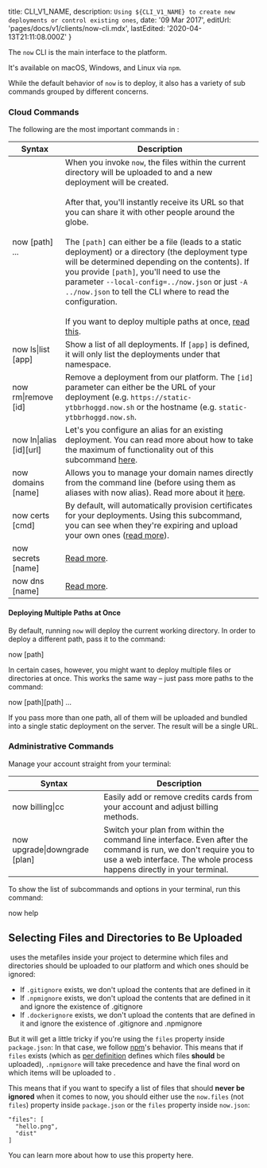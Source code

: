 
  title: CLI_V1_NAME,
  description: `Using ${CLI_V1_NAME} to create new deployments or control existing ones`,
  date: '09 Mar 2017',
  editUrl: 'pages/docs/v1/clients/now-cli.mdx',
  lastEdited: '2020-04-13T21:11:08.000Z'
}

The `now` CLI is the main interface to the <ProductShortV1Name /> platform.

It's available on macOS, Windows, and Linux via `npm`.

While the default behavior of `now` is to deploy, it also has a variety of sub
commands grouped by different concerns.

### Cloud Commands

The following are the most important commands in <CliV1Name />:

| Syntax                                                  | Description                                                                                                                                                                                                                                                                                                                                                                                                                                                                                                                                                                                                                                                                                                   |
| ------------------------------------------------------- | ------------------------------------------------------------------------------------------------------------------------------------------------------------------------------------------------------------------------------------------------------------------------------------------------------------------------------------------------------------------------------------------------------------------------------------------------------------------------------------------------------------------------------------------------------------------------------------------------------------------------------------------------------------------------------------------------------------- |
| <InlineCode noWrap>now [path] ...</InlineCode>          | When you invoke `now`, the files within the current directory will be uploaded to <ProductShortV1Name /> and a new deployment will be created.<br/><br/>After that, you'll instantly receive its URL so that you can share it with other people around the globe. <br/><br/> The `[path]` can either be a file (leads to a static deployment) or a directory (the deployment type will be determined depending on the contents). If you provide `[path]`, you'll need to use the parameter `--local-config=../now.json` or just `-A ../now.json` to tell the CLI where to read the configuration. <br/><br/> If you want to deploy multiple paths at once, [read this](#deploying-multiple-projects-at-once). |
| <InlineCode noWrap>now ls\|list [app]</InlineCode>      | Show a list of all deployments. If `[app]` is defined, it will only list the deployments under that namespace.                                                                                                                                                                                                                                                                                                                                                                                                                                                                                                                                                                                                |
| <InlineCode noWrap>now rm\|remove [id]</InlineCode>     | Remove a deployment from our platform. The `[id]` parameter can either be the URL of your deployment (e.g. `https://static-ytbbrhoggd.now.sh` or the hostname (e.g. `static-ytbbrhoggd.now.sh`.                                                                                                                                                                                                                                                                                                                                                                                                                                                                                                               |
| <InlineCode noWrap>now ln\|alias [id][url]</InlineCode> | Let's you configure an alias for an existing deployment. You can read more about how to take the maximum of functionality out of this subcommand [here](/docs/v1/features/aliases).                                                                                                                                                                                                                                                                                                                                                                                                                                                                                                                           |
| <InlineCode noWrap>now domains [name]</InlineCode>      | Allows you to manage your domain names directly from the command line (before using them as aliases with <InlineCode noWrap>now alias</InlineCode>). Read more about it [here](/docs/v1/features/aliases).                                                                                                                                                                                                                                                                                                                                                                                                                                                                                                    |
| <InlineCode noWrap>now certs [cmd]</InlineCode>         | By default, <ProductShortV1Name /> will automatically provision certificates for your deployments. Using this subcommand, you can see when they're expiring and upload your own ones ([read more](/docs/v1/features/certs)).                                                                                                                                                                                                                                                                                                                                                                                                                                                                                  |
| <InlineCode noWrap>now secrets [name]</InlineCode>      | [Read more](/docs/v1/features/env-and-secrets).                                                                                                                                                                                                                                                                                                                                                                                                                                                                                                                                                                                                                                                               |
| <InlineCode noWrap>now dns [name]</InlineCode>          | [Read more](/docs/features/dns).                                                                                                                                                                                                                                                                                                                                                                                                                                                                                                                                                                                                                                                                              |

#### Deploying Multiple Paths at Once

By default, running `now` will
deploy the current working directory. In order to deploy
a different path, pass it to
the command:

<TerminalInput>now [path]</TerminalInput>

In certain cases, however, you might want to deploy multiple
files or directories at once. This works the
same way – just pass more paths to the command:

<TerminalInput>now [path][path] ...</TerminalInput>

If you pass more than one path, all of them will be uploaded
and bundled into a single static deployment on the server. The
result will be a single URL.

### Administrative Commands

Manage your account straight from your terminal:

| Syntax                                                        | Description                                                                                                                                                                               |
| ------------------------------------------------------------- | ----------------------------------------------------------------------------------------------------------------------------------------------------------------------------------------- |
| <InlineCode noWrap>now billing\|cc</InlineCode>               | Easily add or remove credits cards from your account and adjust billing methods.                                                                                                          |
| <InlineCode noWrap>now upgrade\|downgrade [plan]</InlineCode> | Switch your plan from within the command line interface. Even after the command is run, we don't require you to use a web interface. The whole process happens directly in your terminal. |

To show the list of subcommands and options in your terminal, run this command:

<TerminalInput>now help</TerminalInput>

## Selecting Files and Directories to Be Uploaded

​<ProductShortV1Name /> uses the metafiles inside your project to determine which files and directories should be uploaded to our platform and which ones should be ignored:

- If `.gitignore` exists, we don't upload the contents that are defined in it
- If `.npmignore` exists, we don't upload the contents that are defined in it and ignore the existence of .gitignore
- If `.dockerignore` exists, we don't upload the contents that are defined in it and ignore the existence of .gitignore and .npmignore

But it will get a little tricky if you're using the `files` property inside `package.json`: In that case, we follow [npm](https://www.npmjs.com/)'s behavior. This means that if `files` exists (which as [per definition](https://docs.npmjs.com/files/package.json#files) defines which files **should** be uploaded), `.npmignore` will take precedence and have the final word on which items will be uploaded to <ProductShortV1Name />.

This means that if you want to specify a list of files that should **never be ignored** when it comes to now, you should either use the `now.files` (not `files`) property inside `package.json` or the `files` property inside `now.json`:

```
"files": [
  "hello.png",
  "dist"
]
```

You can learn more about how to use this property <Link href='/docs/features/configuration#"files"-(array)'>here</Link>.

